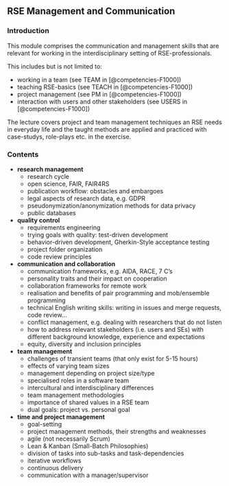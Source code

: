 ## RSE Management and Communication
### Introduction

This module comprises the communication and management skills that are relevant for working in the interdisciplinary setting of RSE-professionals.

This includes but is not limited to:

- working in a team (see TEAM in [@competencies-F1000])
- teaching RSE-basics (see TEACH in [@competencies-F1000])
- project management (see PM in [@competencies-F1000])
- interaction with users and other stakeholders (see USERS in [@competencies-F1000])

The lecture covers project and team management techniques an RSE needs in everyday life and the taught methods are applied and practiced with case-studys, role-plays etc. in the exercise.

### Contents

- **research management**
    - research cycle
    - open science, FAIR, FAIR4RS
    - publication workflow: obstacles and embargoes
    - legal aspects of research data, e.g. GDPR
    - pseudonymization/anonymization methods for data privacy 
    - public databases
- **quality control**    
    - requirements engineering
    - trying goals with quality: test-driven development
    - behavior-driven development, Gherkin-Style acceptance testing
    - project folder organization
    - code review principles
- **communication and collaboration**
    - communication frameworks, e.g. AIDA, RACE, 7 C's
    - personality traits and their impact on cooperation
    - collaboration frameworks for remote work
    - realisation and benefits of pair programming and mob/ensemble programming
    - technical English writing skills: writing in issues and merge requests, code review...
    - conflict management, e.g. dealing with researchers that do not listen
    - how to address relevant stakeholders (i.e. users and SEs) with different background knowledge, experience and expectations
    - equity, diversity and inclusion principles
- **team management**
    - challenges of transient teams (that only exist for 5-15 hours)
    - effects of varying team sizes
    - management depending on project size/type
    - specialised roles in a software team
    - intercultural and interdisciplinary differences
    - team management methodologies
    - importance of shared values in a RSE team
    - dual goals: project vs. personal goal
- **time and project management**
    - goal-setting
    - project management methods, their strengths and weaknesses
    - agile (not necessarily Scrum)
    - Lean & Kanban (Small-Batch Philosophies)
    - division of tasks into sub-tasks and task-dependencies
    - iterative workflows
    - continuous delivery
    - communication with a manager/supervisor
